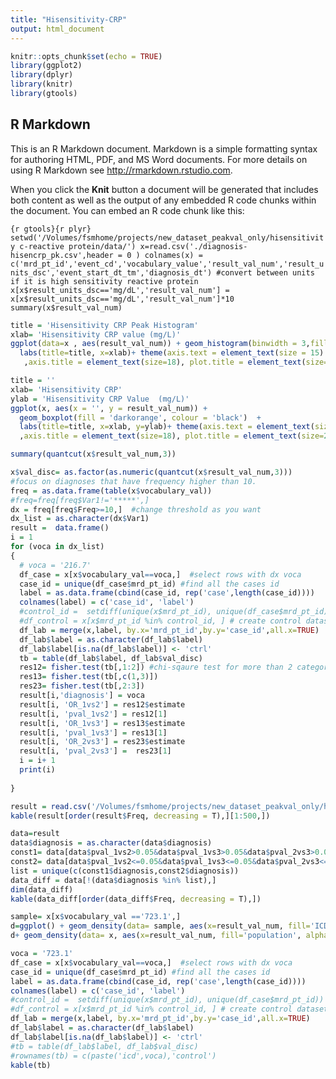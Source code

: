 ```yaml
---
title: "Hisensitivity-CRP"
output: html_document
---
```


```r
knitr::opts_chunk$set(echo = TRUE)
library(ggplot2)
library(dplyr)
library(knitr)
library(gtools)
```

## R Markdown

This is an R Markdown document. Markdown is a simple formatting syntax for authoring HTML, PDF, and MS Word documents. For more details on using R Markdown see <http://rmarkdown.rstudio.com>.

When you click the **Knit** button a document will be generated that includes both content as well as the output of any embedded R code chunks within the document. You can embed an R code chunk like this:

```{r gtools}{r plyr}
setwd('/Volumes/fsmhome/projects/new_dataset_peakval_only/hisensitivity c-reactive protein/data/')
x=read.csv('./diagnosis-hisencrp_pk.csv',header = 0 )
colnames(x) = c('mrd_pt_id','event_cd','vocabulary_value','result_val_num','result_units_dsc','event_start_dt_tm','diagnosis_dt')
#convert between units if it is high sensitivity reactive protein 
x[x$result_units_dsc=='mg/dL','result_val_num'] = x[x$result_units_dsc=='mg/dL','result_val_num']*10
summary(x$result_val_num)
```

```r
title = 'Hisensitivity CRP Peak Histogram'
xlab= 'Hisensitivity CRP value (mg/L)'
ggplot(data=x , aes(result_val_num)) + geom_histogram(binwidth = 3,fill='darkorange',col='black') +
  labs(title=title, x=xlab)+ theme(axis.text = element_text(size = 15)
   ,axis.title = element_text(size=18), plot.title = element_text(size=20,hjust=0.5)) 

title = ''
xlab= 'Hisensitivity CRP'
ylab = 'Hisensitivity CRP Value  (mg/L)'
ggplot(x, aes(x = '', y = result_val_num)) +
  geom_boxplot(fill = 'darkorange', colour = 'black')  + 
  labs(title=title, x=xlab, y=ylab)+ theme(axis.text = element_text(size = 15)
  ,axis.title = element_text(size=18), plot.title = element_text(size=20,hjust=0.5))
```

```r
summary(quantcut(x$result_val_num,3))
```

```r
x$val_disc= as.factor(as.numeric(quantcut(x$result_val_num,3)))
#focus on diagnoses that have frequency higher than 10. 
freq = as.data.frame(table(x$vocabulary_val))
#freq=freq[freq$Var1!='*****',]
dx = freq[freq$Freq>=10,]  #change threshold as you want 
dx_list = as.character(dx$Var1)
result =  data.frame()
i = 1
for (voca in dx_list)
{ 
  # voca = '216.7'
  df_case = x[x$vocabulary_val==voca,]  #select rows with dx voca 
  case_id = unique(df_case$mrd_pt_id) #find all the cases id 
  label = as.data.frame(cbind(case_id, rep('case',length(case_id))))
  colnames(label) = c('case_id', 'label')
  #control_id =  setdiff(unique(x$mrd_pt_id), unique(df_case$mrd_pt_id)) #find all the control id 
  #df_control = x[x$mrd_pt_id %in% control_id, ] # create control dataset 
  df_lab = merge(x,label, by.x='mrd_pt_id',by.y='case_id',all.x=TRUE)
  df_lab$label = as.character(df_lab$label)
  df_lab$label[is.na(df_lab$label)] <- 'ctrl'
  tb = table(df_lab$label, df_lab$val_disc) 
  res12= fisher.test(tb[,1:2]) #chi-sqaure test for more than 2 categories 
  res13= fisher.test(tb[,c(1,3)])
  res23= fisher.test(tb[,2:3])
  result[i,'diagnosis'] = voca
  result[i, 'OR_1vs2'] = res12$estimate
  result[i, 'pval_1vs2'] = res12[1]
  result[i, 'OR_1vs3'] = res13$estimate
  result[i, 'pval_1vs3'] = res13[1]
  result[i, 'OR_2vs3'] = res23$estimate
  result[i, 'pval_2vs3'] =  res23[1]
  i = i+ 1 
  print(i)
  
}
```
```r
result = read.csv('/Volumes/fsmhome/projects/new_dataset_peakval_only/hisensitivity c-reactive protein/result/hisenCRP_diagnosis_chisquare.csv')
kable(result[order(result$Freq, decreasing = T),][1:500,])
```
```r
data=result 
data$diagnosis = as.character(data$diagnosis)
const1= data[data$pval_1vs2>0.05&data$pval_1vs3>0.05&data$pval_2vs3>0.05, ]
const2= data[data$pval_1vs2<=0.05&data$pval_1vs3<=0.05&data$pval_2vs3<=0.05, ]
list = unique(c(const1$diagnosis,const2$diagnosis))
data_diff = data[!(data$diagnosis %in% list),]
dim(data_diff)
kable(data_diff[order(data_diff$Freq, decreasing = T),])
```
```r
sample= x[x$vocabulary_val =='723.1',]
d=ggplot() + geom_density(data= sample, aes(x=result_val_num, fill='ICD723.1:Neck pain',alpha=0.5))+ xlab('hisen-CRP value')+ylab('density') + coord_cartesian(xlim=c(0, 50))
d+ geom_density(data= x, aes(x=result_val_num, fill='population', alpha = 0.5)) 
```
```r
voca = '723.1'
df_case = x[x$vocabulary_val==voca,]  #select rows with dx voca 
case_id = unique(df_case$mrd_pt_id) #find all the cases id 
label = as.data.frame(cbind(case_id, rep('case',length(case_id))))
colnames(label) = c('case_id', 'label')
#control_id =  setdiff(unique(x$mrd_pt_id), unique(df_case$mrd_pt_id)) #find all the control id 
#df_control = x[x$mrd_pt_id %in% control_id, ] # create control dataset 
df_lab = merge(x,label, by.x='mrd_pt_id',by.y='case_id',all.x=TRUE)
df_lab$label = as.character(df_lab$label)
df_lab$label[is.na(df_lab$label)] <- 'ctrl'
#tb = table(df_lab$label, df_lab$val_disc) 
#rownames(tb) = c(paste('icd',voca),'control')
kable(tb)
```



